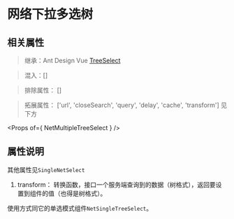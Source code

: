 
<Meta title="组件库|Form表单/NetMultipleTreeSelect网络下拉多选树（新）" />

# 网络下拉多选树

## 相关属性

> 继承：Ant Design Vue [TreeSelect](https://www.antdv.com/components/tree-select-cn/)

> 混入：[]

> 排除属性： []

> 拓展属性： ['url', 'closeSearch', 'query', 'delay', 'cache', 'transform'] 见下方

<Props of={ NetMultipleTreeSelect } />

## 属性说明

其他属性见`SingleNetSelect`

1. transform： 转换函数，接口一个服务端查询到的数据（树格式），返回要设置到组件的值（也得是树格式）。

使用方式同它的单选模式组件`NetSingleTreeSelect`。